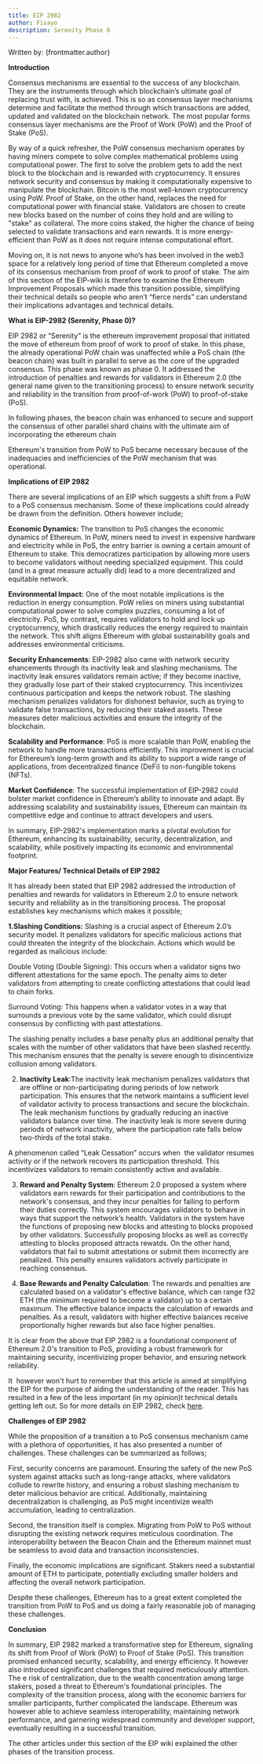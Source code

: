 ```yaml
---
title: EIP 2982
author: Fisayo
description: Serenity Phase 0
---
```


Written by: {frontmatter.author}

**Introduction**

Consensus mechanisms are essential to the success of any blockchain. They are the instruments through which blockchain’s ultimate goal of replacing trust with, is achieved. This is so as consensus layer mechanisms determine and facilitate the method through which transactions are added, updated and validated on the blockchain network. The most popular forms consensus layer mechanisms are the Proof of Work (PoW) and the Proof of Stake (PoS).

By way of a quick refresher, the PoW consensus mechanism operates by having miners compete to solve complex mathematical problems using computational power. The first to solve the problem gets to add the next block to the blockchain and is rewarded with cryptocurrency. It ensures network security and consensus by making it computationally expensive to manipulate the blockchain. Bitcoin is the most well-known cryptocurrency using PoW. Proof of Stake, on the other hand, replaces the need for computational power with financial stake. Validators are chosen to create new blocks based on the number of coins they hold and are willing to "stake" as collateral. The more coins staked, the higher the chance of being selected to validate transactions and earn rewards. It is more energy-efficient than PoW as it does not require intense computational effort.

Moving on, it is not news to anyone who’s has been involved in the web3 space for a relatively long period of time that Ethereum completed a move of its consensus mechanism from proof of work to proof of stake. The aim of this section of the EIP-wiki is therefore to examine the Ethereum Improvement Proposals which made this transition possible, simplifying their technical details so people who aren’t “fierce nerds” can understand their implications advantages and technical details.

**What is EIP-2982 (Serenity, Phase 0)?**

EIP 2982 or “Serenity” is the ethereum improvement proposal that initiated the move of ethereum from proof of work to proof of stake. In this phase, the already operational PoW chain was unaffected while a PoS chain (the beacon chain) was built in parallel to serve as the core of the upgraded consensus. This phase was known as phase 0. It addressed the introduction of penalties and rewards for validators in Ethereum 2.0 (the general name given to the transitioning process) to ensure network security and reliability in the transition from proof-of-work (PoW) to proof-of-stake (PoS).

In following phases, the beacon chain was enhanced to secure and support the consensus of other parallel shard chains with the ultimate aim of incorporating the ethereum chain

Ethereum's transition from PoW to PoS became necessary because of the inadequacies and inefficiencies of the PoW mechanism that was operational.

**Implications of EIP 2982**

There are several implications of an EIP which suggests a shift from a PoW to a PoS consensus mechanism. Some of these implications could already be drawn from the definition. Others however include;

**Economic Dynamics:** The transition to PoS changes the economic dynamics of Ethereum. In PoW, miners need to invest in expensive hardware and electricity while in PoS, the entry barrier is owning a certain amount of Ethereum to stake. This democratizes participation by allowing more users to become validators without needing specialized equipment. This could (and in a great measure actually did) lead to a more decentralized and equitable network.

**Environmental Impact:** One of the most notable implications is the reduction in energy consumption. PoW relies on miners using substantial computational power to solve complex puzzles, consuming a lot of electricity. PoS, by contrast, requires validators to hold and lock up cryptocurrency, which drastically reduces the energy required to maintain the network. This shift aligns Ethereum with global sustainability goals and addresses environmental criticisms.

**Security Enhancements**: EIP-2982 also came with network security ehancements through its inactivity leak and slashing mechanisms. The inactivity leak ensures validators remain active; if they become inactive, they gradually lose part of their staked cryptocurrency. This incentivizes continuous participation and keeps the network robust. The slashing mechanism penalizes validators for dishonest behavior, such as trying to validate false transactions, by reducing their staked assets. These measures deter malicious activities and ensure the integrity of the blockchain.

**Scalability and Performance**: PoS is more scalable than PoW, enabling the network to handle more transactions efficiently. This improvement is crucial for Ethereum’s long-term growth and its ability to support a wide range of applications, from decentralized finance (DeFi) to non-fungible tokens (NFTs).

**Market Confidence**: The successful implementation of EIP-2982 could bolster market confidence in Ethereum’s ability to innovate and adapt. By addressing scalability and sustainability issues, Ethereum can maintain its competitive edge and continue to attract developers and users.

In summary, EIP-2982's implementation marks a pivotal evolution for Ethereum, enhancing its sustainability, security, decentralization, and scalability, while positively impacting its economic and environmental footprint.

**Major Features/ Technical Details of EIP 2982**

It has already been stated that EIP 2982 addressed the introduction of penalties and rewards for validators in Ethereum 2.0 to ensure network security and reliability as in the transitioning process. The proposal establishes key mechanisms which makes it possible;

**1.Slashing Conditions:** Slashing is a crucial aspect of Ethereum 2.0’s security model. It penalizes validators for specific malicious actions that could threaten the integrity of the blockchain. Actions which would be regarded as malicious include:

Double Voting (Double Signing): This occurs when a validator signs two different attestations for the same epoch. The penalty aims to deter validators from attempting to create conflicting attestations that could lead to chain forks.

Surround Voting: This happens when a validator votes in a way that surrounds a previous vote by the same validator, which could disrupt consensus by conflicting with past attestations.

The slashing penalty includes a base penalty plus an additional penalty that scales with the number of other validators that have been slashed recently. This mechanism ensures that the penalty is severe enough to disincentivize collusion among validators.

2. **Inactivity Leak**:The inactivity leak mechanism penalizes validators that are offline or non-participating during periods of low network participation. This ensures that the network maintains a sufficient level of validator activity to process transactions and secure the blockchain. The leak mechanism functions by gradually reducing an inactive validators balance over time. The inactivity leak is more severe during periods of network inactivity, where the participation rate falls below two-thirds of the total stake.

A phenomenon called “Leak Cessation” occurs when  the validator resumes activity or if the network recovers its participation threshold. This incentivizes validators to remain consistently active and available.

3. **Reward and Penalty System**: Ethereum 2.0 proposed a system where validators earn rewards for their participation and contributions to the network's consensus, and they incur penalties for failing to perform their duties correctly. This system encourages validators to behave in ways that support the network’s health. Validators in the system have the functions of proposing new blocks and attesting to blocks proposed by other validators. Successfully proposing blocks as well as correctly attesting to blocks proposed attracts rewatds. On the other hand, validators that fail to submit attestations or submit them incorrectly are penalized. This penalty ensures validators actively participate in reaching consensus.

4. **Base Rewards and Penalty Calculation**: The rewards and penalties are calculated based on a validator's effective balance, which can range f32 ETH (the minimum required to become a validator) up to a certain maximum. The effective balance impacts the calculation of rewards and penalties. As a result, validators with higher effective balances receive proportionally higher rewards but also face higher penalties.

It is clear from the above that EIP 2982 is a foundational component of Ethereum 2.0's transition to PoS, providing a robust framework for maintaining security, incentivizing proper behavior, and ensuring network reliability.

It  however won't hurt to remember that this article is aimed at simplifying the EIP for the purpose of aiding the understanding of the reader. This has resulted in a few of the less important (in my opinion)t technical details getting left out. So for more details on EIP 2982, check [here](https://eips.ethereum.org/EIPS/eip-2982). 

**Challenges of EIP 2982**

While the proposition of a transition a to PoS consensus mechanism came with a plethora of opportunities, it has also presented a number of challenges. These challenges can be summarized as follows;

First, security concerns are paramount. Ensuring the safety of the new PoS system against attacks such as long-range attacks, where validators collude to rewrite history, and ensuring a robust slashing mechanism to deter malicious behavior are critical. Additionally, maintaining decentralization is challenging, as PoS might incentivize wealth accumulation, leading to centralization.

Second, the transition itself is complex. Migrating from PoW to PoS without disrupting the existing network requires meticulous coordination. The interoperability between the Beacon Chain and the Ethereum mainnet must be seamless to avoid data and transaction inconsistencies.

Finally, the economic implications are significant. Stakers need a substantial amount of ETH to participate, potentially excluding smaller holders and affecting the overall network participation.

Despite these challenges, Ethereum has to a great extent completed the transition from PoW to PoS and us doing a fairly reasonable job of managing these challenges.

**Conclusion**

In summary, EIP 2982 marked a transformative step for Ethereum, signaling its shift from Proof of Work (PoW) to Proof of Stake (PoS). This transition promised enhanced security, scalability, and energy efficiency. It however also introduced significant challenges that required meticulously attention. The e risk of centralization, due to the wealth concentration among large stakers, posed a threat to Ethereum's foundational principles. The complexity of the transition process, along with the economic barriers for smaller participants, further complicated the landscape. Ethereum was however able to achieve seamless interoperability, maintaining network performance, and garnering widespread community and developer support, eventually resulting in a successful transition.

The other articles under this section of the EIP wiki explained the other phases of the transition process.